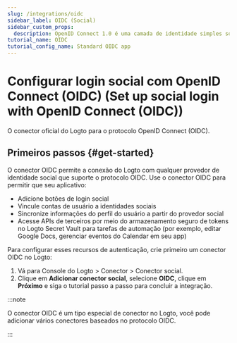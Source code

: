 ```yaml
---
slug: /integrations/oidc
sidebar_label: OIDC (Social)
sidebar_custom_props:
  description: OpenID Connect 1.0 é uma camada de identidade simples sobre o protocolo OAuth 2.0.
tutorial_name: OIDC
tutorial_config_name: Standard OIDC app
---
```




# Configurar login social com OpenID Connect (OIDC) (Set up social login with OpenID Connect (OIDC))

O conector oficial do Logto para o protocolo OpenID Connect (OIDC).

<GuideTip />

## Primeiros passos \{#get-started}

O conector OIDC permite a conexão do Logto com qualquer provedor de identidade social que suporte o protocolo OIDC. Use o conector OIDC para permitir que seu aplicativo:

- Adicione botões de login social
- Vincule contas de usuário a identidades sociais
- Sincronize informações do perfil do usuário a partir do provedor social
- Acesse APIs de terceiros por meio do armazenamento seguro de tokens no Logto Secret Vault para tarefas de automação (por exemplo, editar Google Docs, gerenciar eventos do Calendar em seu app)

Para configurar esses recursos de autenticação, crie primeiro um conector OIDC no Logto:

1. Vá para <CloudLink to="/connectors/social">Console do Logto > Conector > Conector social</CloudLink>.
2. Clique em **Adicionar conector social**, selecione **OIDC**, clique em **Próximo** e siga o tutorial passo a passo para concluir a integração.

:::note

O conector OIDC é um tipo especial de conector no Logto, você pode adicionar vários conectores baseados no protocolo OIDC.

:::

<Integration />
